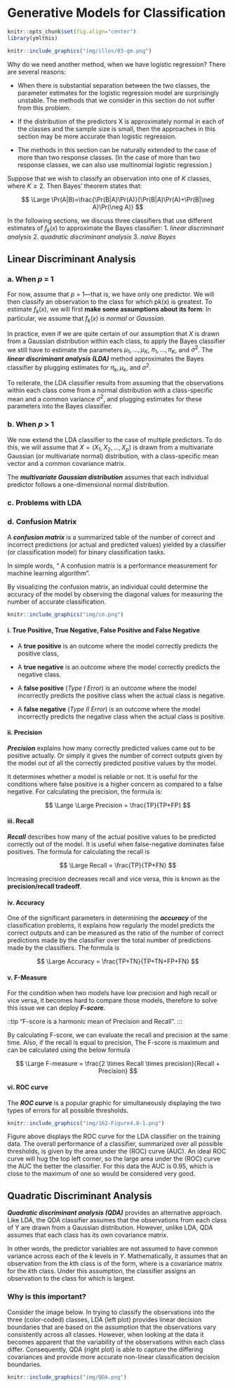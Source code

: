 # Generative Models for Classification

```r
knitr::opts_chunk$set(fig.align="center")
library(ymlthis)
```

```r
knitr::include_graphics("img/illos/03-gm.png")
```
Why do we need another method, when we have logistic regression? There are several reasons:

* When there is substantial separation between the two classes, the parameter estimates for the logistic regression model are surprisingly unstable. The methods that we consider in this section do not suffer from this problem.

* If the distribution of the predictors X is approximately normal in each of the classes and the sample size is small, then the approaches in this section may be more accurate than logistic regression.

* The methods in this section can be naturally extended to the case of more than two response classes. (In the case of more than two response classes, we can also use multinomial logistic regression.)

Suppose that we wish to classify an observation into one of $K$ classes, where $K ≥ 2$. Then Bayes’ theorem states that:

:::formula
$$
\Large \Pr(A|B)=\frac{\Pr(B|A)\Pr(A)}{\Pr(B|A)\Pr(A)+\Pr(B|\neg A)\Pr(\neg A)}
$$
:::

In the following sections, we discuss three classifiers that use different estimates of $f_k(x)$ to approximate the Bayes classifier: 
1. _linear discriminant analysis_ 
2. _quadratic discriminant analysis_
3. _naive Bayes_

## Linear Discriminant Analysis 

### a. When $p$ = 1 {-}

For now, assume that $p$ = 1—that is, we have only one predictor. We will then classify an observation to the class for which pk(x) is greatest. To estimate $f_k(x)$, we will first **make some assumptions about its form**: In particular, we assume that $f_k(x)$ is _normal_ or _Gaussian_.

In practice, even if we are quite certain of our assumption that $X$ is drawn from a Gaussian distribution within each class, to apply the Bayes classifier we still have to estimate the parameters $\mu_1, . . . ,\mu_K$, $\pi_1, . . . ,\pi_K$, and $\sigma^2$. The _**linear discriminant analysis (LDA)**_ method approximates the Bayes classifier by plugging estimates for $\pi_k, \mu_k$, and $\sigma^2$.

To reiterate, the LDA classifier results from assuming that the observations within each class come from a normal distribution with a class-specific mean and a common variance $\sigma^2$, and plugging estimates for these parameters into the Bayes classifier.

### b. When $p$ > 1 {-}

We now extend the LDA classifier to the case of multiple predictors. To do this, we will assume that $X = (X_1,X_2, . . . ,X_p)$ is drawn from a multivariate Gaussian (or multivariate normal) distribution, with a class-specific mean vector and a common covariance matrix.

The _**multivariate Gaussian distribution**_ assumes that each individual predictor follows a one-dimensional normal distribution.

### c. Problems with LDA {-}


### d. Confusion Matrix {-}

A ***confusion matrix*** is a summarized table of the number of correct and incorrect predictions (or actual and predicted values) yielded by a classifier (or classification model) for binary classification tasks. 

:::tip
In simple words, “ A confusion matrix is a performance measurement for machine learning algorithm”.
:::

By visualizing the confusion matrix, an individual could determine the accuracy of the model by observing the diagonal values for measuring the number of accurate classification.

```r
knitr::include_graphics("img/cm.png")
```

#### i. True Positive, True Negative, False Positive and False Negative {-}

* A **true positive** is an outcome where the model correctly predicts the positive class, 

* A **true negative** is an outcome where the model correctly predicts the negative class. 

* A **false positive** (_Type I Error_) is an outcome where the model incorrectly predicts the positive class when the actual class is negative.

* A **false negative** (_Type II Error_) is an outcome where the model incorrectly predicts the negative class when the actual class is positive.

#### ii. Precision {-}

***Precision*** explains how many correctly predicted values came out to be positive actually. Or simply it gives the number of correct outputs given by the model out of all the correctly predicted positive values by the model.

 
It determines whether a model is reliable or not. It is useful for the conditions where false positive is a higher concern as compared to a false negative. For calculating the precision, the formula is:

:::formula
$$
\Large \Large Precision = \frac{TP}{TP+FP}
$$
:::

#### iii. Recall {-}
 
***Recall*** describes how many of the actual positive values to be predicted correctly out of the model. It is useful when false-negative dominates false positives. The formula for calculating the recall is 

 
:::formula
$$
\Large Recall = \frac{TP}{TP+FN}
$$
:::

:::hat
Increasing precision decreases recall and vice versa, this is known as the **precision/recall tradeoff**.
:::

#### iv. Accuracy {-}

One of the significant parameters in determining the ***accuracy*** of the classification problems, it explains how regularly the model predicts the correct outputs and can be measured as the ratio of the number of correct predictions made by the classifier over the total number of predictions made by the classifiers. The formula is

:::formula
$$
\Large Accuracy = \frac{TP+TN}{TP+TN+FP+FN}
$$
:::

#### v. F-Measure {-}

For the condition when two models have low precision and high recall or vice versa, it becomes hard to compare those models, therefore to solve this issue we can deploy ***F-score***. 

 
::tip
“F-score is a harmonic mean of Precision and Recall”.
:::
 

By calculating F-score, we can evaluate the recall and precision at the same time. Also, if the recall is equal to precision, The F-score is maximum and can be calculated using the below formula

:::formula
$$
\Large F-measure = \frac{2 \times Recall \times precision}{Recall + Precision}
$$
:::

#### vi. ROC curve {-}

The ***ROC curve*** is a popular graphic for simultaneously displaying the two types of errors for all possible thresholds.

```r
knitr::include_graphics("img/162-Figure4.8-1.png")
```

Figure above displays the ROC curve for the LDA classifier on the training data. The overall performance of a classifier, summarized over all possible thresholds, is given by the area under the (ROC) curve (AUC). An ideal ROC curve will hug the top left corner, so the large area under the (ROC) curve
the AUC the better the classifier. For this data the AUC is 0.95, which is close to the maximum of one so would be considered very good.

## Quadratic Discriminant Analysis

***Quadratic discriminant analysis (QDA)*** provides an alternative approach. Like LDA, the QDA classifier assumes that the observations from each class of Y are drawn from a Gaussian distribution. However, unlike LDA, QDA assumes that each class has its own covariance matrix. 

In other words, the predictor variables are not assumed to have common variance across each of the $k$ levels in $Y$. Mathematically, it assumes that an observation from the $k$th class is of the form, where is a covariance matrix for the $k$th class. Under this assumption, the classifier assigns an observation to the class for which is largest.

### Why is this important? {-}

Consider the image below. In trying to classify the observations into the three (color-coded) classes, LDA (left plot) provides linear decision boundaries that are based on the assumption that the observations vary consistently across all classes. However, when looking at the data it becomes apparent that the variability of the observations within each class differ. Consequently, QDA (right plot) is able to capture the differing covariances and provide more accurate non-linear classification decision boundaries.

```r
knitr::include_graphics("img/QDA.png")
```


